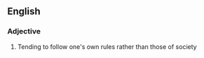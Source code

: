 ==English==

===Adjective===
{{en-adj|pos=[[inner]]-[[directed]]}}

# Tending to follow one's own rules rather than those of society